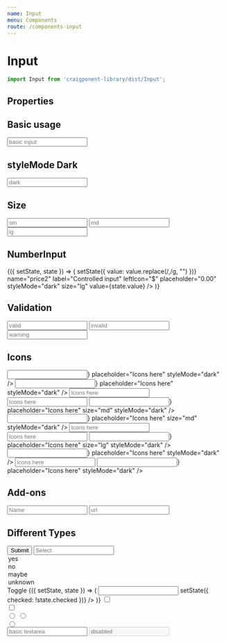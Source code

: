 ```yaml
---
name: Input
menu: Components
route: /components-input
---
```



# Input

```javascript
import Input from 'craigponent-library/dist/Input';
```


## Properties

<Props of={Input} />

## Basic usage

<Playground>
  <Box style={{ background: "#fff", color: '#545658', padding: '20px' }} minHeight={80}>
    <Input name="basic" placeholder="basic input" label="Basic Input" />
  </Box>
</Playground>

## styleMode Dark

<Playground>
  <Input name="dark1" label="dark" placeholder="dark" styleMode="dark" />
</Playground>

## Size

<Playground>
  <Input name="sm" label="sm" placeholder="sm" styleMode="dark" size="sm" />
  <Input name="md" label="md" placeholder="md" styleMode="dark" size="md" />
  <Input name="lg" label="lg" placeholder="lg" styleMode="dark" size="lg" />
</Playground>

## NumberInput

<Playground>
  <NumberInput
    name="price"
    label="Please enter a number"
    leftIcon="$"
    placeholder="0.00"
    styleMode="dark"
    size="lg"
  />
  <Component initialState={{ value: 55555 }}>
    {({ setState, state }) => (
      <NumberInput
        onChange={(value) => setState({ value: value.replace(/,/g, "") })}
        name="price2"
        label="Controlled input"
        leftIcon="$"
        placeholder="0.00"
        styleMode="dark"
        size="lg"
        value={state.value}
      />
    )}
    </Component>
</Playground>

## Validation

<Playground>
  <Input
    name="valid"
    label="valid"
    leftIcon="$"
    placeholder="valid"
    styleMode="dark"
    validText="Money is accepted"
  />
  <Input
    name="invalid"
    label="invalid"
    placeholder="invalid"
    styleMode="dark"
    warningText="invalidText will override this"
    invalidText="Email address is already registered."
  />
  <Input
    name="warning"
    label="warning"
    placeholder="warning"
    styleMode="dark"
    warningText="Are you sure?"
  />
</Playground>

## Icons

<Playground>
  <Row>
    <Input
      style={{ minWidth: '250px' }}
      size="sm"
      label="Left Icon sm"
      leftIcon={<User fillColor="#fff" width="18" />}
      placeholder="Icons here"
      styleMode="dark"
    />
    <Input
      style={{ minWidth: '250px' }}
      size="sm"
      label="Right Icon sm"
      rightIcon={<User fillColor="#fff" width="18" />}
      placeholder="Icons here"
      styleMode="dark"
    />
  </Row>
  <Row>
    <Input
      style={{ minWidth: '250px' }}
      size="sm"
      leftIcon="$"
      placeholder="Icons here"
      styleMode="dark"
    />
    <Input
      style={{ minWidth: '250px' }}
      size="sm"
      rightIcon="$"
      placeholder="Icons here"
      styleMode="dark"
    />
  </Row>
  <Row>
    <Input
      style={{ minWidth: '250px' }}
      label="Left Icon md"
      leftIcon={<User width="20" fillColor="#fff" />}
      placeholder="Icons here"
      size="md"
      styleMode="dark"
    />
    <Input
      style={{ minWidth: '250px' }}
      label="Right Icon md"
      rightIcon={<User width="20" fillColor="#fff" />}
      placeholder="Icons here"
      size="md"
      styleMode="dark"
    />
  </Row>
  <Row>
    <Input
      style={{ minWidth: '250px' }}
      leftIcon="$"
      placeholder="Icons here"
      size="md"
      styleMode="dark"
    />
    <Input
      style={{ minWidth: '250px' }}
      rightIcon="$"
      placeholder="Icons here"
      size="md"
      styleMode="dark"
    />
  </Row>
  <Row>
    <Input
      style={{ minWidth: '250px' }}
      label="Left Icon lg"
      leftIcon={<User width="20" fillColor="#fff" />}
      placeholder="Icons here"
      size="lg"
      styleMode="dark"
    />
    <Input
      style={{ minWidth: '250px' }}
      label="Right Icon lg"
      rightIcon={<User width="20" fillColor="#fff" />}
      placeholder="Icons here"
      styleMode="dark"
    />
  </Row>
  <Row>
    <Input
      style={{ minWidth: '250px' }}
      leftIcon="$"
      placeholder="Icons here"
      styleMode="dark"
    />
    <Input
      style={{ minWidth: '250px' }}
      rightIcon={<Loading color="#fff" />}
      placeholder="Icons here"
      styleMode="dark"
    />
  </Row>
</Playground>

## Add-ons

<Playground>
  <Input
    label="leftAddOn"
    name="leftAddOn"
    leftAddOn="facebook.com/"
    placeholder="Name"
    styleMode="dark"
  />
  <Input
    label="rightAddOn"
    name="rightAddOn"
    rightAddOn=".com"
    placeholder="url"
    styleMode="dark"
  />
</Playground>

## Different Types

<Playground>
  <form>
    <Button type="submit" btnType="success">Submit</Button>
    <Input
      label="Select"
      placeholder="Select"
      name="select"
      required
      type="select"
      styleMode="dark"
    >
      <option value="yes">yes</option>
      <option value="no">no</option>
      <option value="maybe">maybe</option>
      <option value="unknown">unknown</option>
    </Input>
    <label>Toggle</label>
    <Component initialState={{ checked: true }}>
      {({ setState, state }) => (
        <Input
          type="toggle"
          name="toggle"
          checked={state.checked}
          onChange={() => setState({ checked: !state.checked })}
        />
      )}
      </Component>
    <Input
      label="Dark Checkbox"
      styleMode="dark"
      type="checkbox"
    />
    <div style={{ background: '#fff', color: '#545658', paddingLeft: '5px' }}>
      <Input
        label="Light Checkbox"
        type="checkbox"
      />
    </div>
    <Input
      label="Radios"
      name="this-radio"
      required
      styleMode="dark"
      type="radio"
    />
    <Input
      label="Dark"
      name="this-radio"
      required
      styleMode="dark"
      type="radio"
    />
    <div style={{ background: '#fff', color: '#545658', paddingLeft: '5px' }}>
      <Input
        label="Light"
        name="this-radio"
        required
        type="radio"
      />
    </div>
    <Input
      label="textarea"
      placeholder="basic textarea"
      required
      rows={5}
      styleMode="dark"
      type="textarea"
    />
    <Input
      label="disabled"
      disabled
      placeholder="disabled"
      styleMode="dark"
    />
  </form>
</Playground>
